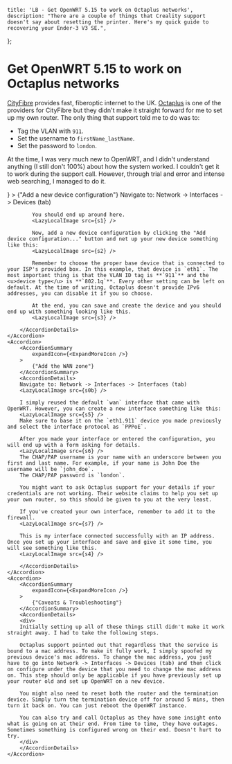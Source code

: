 

    title: 'LB - Get OpenWRT 5.15 to work on Octaplus networks',
    description: "There are a couple of things that Creality support doesn't say about resetting the printer. Here's my quick guide to recovering your Ender-3 V3 SE.",
};

<DarkModeFix>
<Container maxWidth="md">

# Get OpenWRT 5.15 to work on Octaplus networks

<LazyLocalImage src={logo} />

[CityFibre](https://cityfibre.com/) provides fast, fiberoptic internet to the UK. [Octaplus](https://octaplus.co.uk/) is one of the providers for CityFibre but they didn't make it straight forward for me to set up my own router. The only thing that support told me to do was to:
 - Tag the VLAN with `911`.
 - Set the username to `firstName_lastName`.
 - Set the password to `london`.

At the time, I was very much new to OpenWRT, and I didn't understand anything (I still don't 100%) about how the system worked. I couldn't get it to work during the support call. However, through trial and error and intense web searching, I managed to do it.

<div>
    <Accordion>
        <AccordionSummary
            expandIcon={<ExpandMoreIcon />}
        >
            {"Add a new device configuration"}
        </AccordionSummary>
        <AccordionDetails>
            Navigate to: Network -> Interfaces -> Devices (tab)
            <LazyLocalImage src={s0} />

            You should end up around here.
            <LazyLocalImage src={s1} />

            Now, add a new device configuration by clicking the "Add device configuration..." button and net up your new device something like this:
            <LazyLocalImage src={s2} />

            Remember to choose the proper base device that is connected to your ISP's provided box. In this example, that device is `eth1`. The most important thing is that the VLAN ID tag is **`911`** and the <u>device type</u> is **`802.1q`**. Every other setting can be left on default. At the time of writing, Octaplus doesn't provide IPv6 addresses, you can disable it if you so choose.

            At the end, you can save and create the device and you should end up with something looking like this. 
            <LazyLocalImage src={s3} />

        </AccordionDetails>
    </Accordion>
    <Accordion>
        <AccordionSummary
            expandIcon={<ExpandMoreIcon />}
        >
            {"Add the WAN zone"}
        </AccordionSummary>
        <AccordionDetails>
        Navigate to: Network -> Interfaces -> Interfaces (tab)
        <LazyLocalImage src={s0b} />

        I simply reused the default `wan` interface that came with OpenWRT. However, you can create a new interface something like this:
        <LazyLocalImage src={s5} />
        Make sure to base it on the `eth1.911` device you made previously and select the interface protocol as `PPPoE`.

        After you made your interface or entered the configuration, you will end up with a form asking for details.
        <LazyLocalImage src={s6} />
        The CHAP/PAP username is your name with an underscore between you first and last name. For example, if your name is John Doe the username will be `john_doe`.
        The CHAP/PAP password is `london`.

        You might want to ask Octaplus support for your details if your credentials are not working. Their website claims to help you set up your own router, so this should be given to you at the very least.

        If you've created your own interface, remember to add it to the firewall.
        <LazyLocalImage src={s7} />

        This is my interface connected successfully with an IP address. Once you set up your interface and save and give it some time, you will see something like this.
        <LazyLocalImage src={s4} />

        </AccordionDetails>
    </Accordion>
    <Accordion>
        <AccordionSummary
            expandIcon={<ExpandMoreIcon />}
        >
            {"Caveats & Troubleshooting"}
        </AccordionSummary>
        <AccordionDetails>
        <div>
        Initially setting up all of these things still didn't make it work straight away. I had to take the following steps.

        Octaplus support pointed out that regardless that the service is bound to a mac address. To make it fully work, I simply spoofed my previous device's mac address. To change the mac address, you just have to go into Network -> Interfaces -> Devices (tab) and then click on configure under the device that you need to change the mac address on. This step should only be applicable if you have previously set up your router old and set up OpenWRT on a new device.

        You might also need to reset both the router and the termination device. Simply turn the termination device off for around 5 mins, then turn it back on. You can just reboot the OpenWRT instance.

        You can also try and call Octaplus as they have some insight onto what is going on at their end. From time to time, they have outages. Sometimes something is configured wrong on their end. Doesn't hurt to try.
        </div>
        </AccordionDetails>
    </Accordion>
</div>

</Container>
</DarkModeFix>